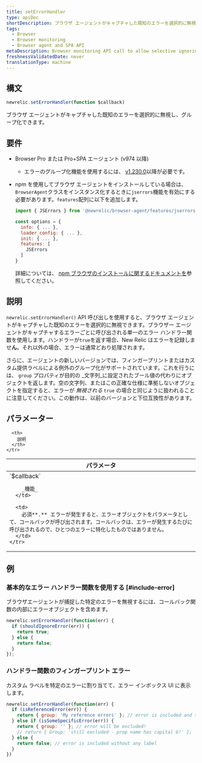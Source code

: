 ```yaml
---
title: setErrorHandler
type: apiDoc
shortDescription: ブラウザ エージェントがキャプチャした既知のエラーを選択的に無視し、グループ化できます。
tags:
  - Browser
  - Browser monitoring
  - Browser agent and SPA API
metaDescription: Browser monitoring API call to allow selective ignoring and grouping of known errors captured by the agent.
freshnessValidatedDate: never
translationType: machine
---
```


## 構文

```js
newrelic.setErrorHandler(function $callback)
```

ブラウザ エージェントがキャプチャした既知のエラーを選択的に無視し、グループ化できます。

## 要件

* Browser Pro または Pro+SPA エージェント (v974 以降)

  * エラーのグループ化機能を使用するには、 [v1.230.0](/docs/release-notes/new-relic-browser-release-notes/browser-agent-release-notes/browser-agent-v1.230.0)以降が必要です。

* npm を使用してブラウザ エージェントをインストールしている場合は、 `BrowserAgent`クラスをインスタンス化するときに`jserrors`機能を有効にする必要があります。`features`配列に以下を追加します。

  ```js
  import { JSErrors } from '@newrelic/browser-agent/features/jserrors';

  const options = {
    info: { ... },
    loader_config: { ... },
    init: { ... },
    features: [
      JSErrors
    ]
  }
  ```

  詳細については、 [npm ブラウザのインストールに関するドキュメントを](https://www.npmjs.com/package/@newrelic/browser-agent#new-relic-browser-agent)参照してください。

## 説明

`newrelic.setErrorHandler()` API 呼び出しを使用すると、ブラウザ エージェントがキャプチャした既知のエラーを選択的に無視できます。ブラウザー エージェントがキャプチャするエラーごとに呼び出される単一のエラー ハンドラー関数を使用します。ハンドラーが`true`を返す場合、New Relic はエラーを記録しませ**ん**。それ以外の場合、エラーは通常どおり処理されます。

さらに、エージェントの新しいバージョンでは、フィンガープリントまたはカスタム提供ラベルによる例外のグループ化がサポートされています。これを行うには、 `group` プロパティが目的の _文字列_に設定されたブール値の代わりにオブジェクトを返します。空の文字列、またはこの正確な仕様に準拠しないオブジェクトを指定すると、エラーが _無視される_ `true` の場合と同じように扱われることに注意してください。この動作は、以前のバージョンと下位互換性があります。

## パラメーター

<table>
  <thead>
    <tr>
      <th width="25%">
        パラメータ
      </th>

      <th>
        説明
      </th>
    </tr>
  </thead>

  <tbody>
    <tr>
      <td>
        `$callback`

        _機能_
      </td>

      <td>
        必須**.** エラーが発生すると、エラーオブジェクトをパラメータとして、コールバックが呼び出されます。コールバックは、エラーが発生するたびに呼び出されるので、ひとつのエラーに特化したものではありません。
      </td>
    </tr>
  </tbody>
</table>

## 例

### 基本的なエラー ハンドラー関数を使用する [#include-error]

ブラウザエージェントが捕捉した特定のエラーを無視するには、コールバック関数の内部にエラーオブジェクトを含めます。

```js
newrelic.setErrorHandler(function(err) {
  if (shouldIgnoreError(err)) {
    return true;
  } else {
    return false;
  }
});
```

### ハンドラー関数のフィンガープリント エラー

カスタム ラベルを特定のエラーに割り当てて、エラー インボックス UI に表示します。

```js
newrelic.setErrorHandler(function(err) {
  if (isReferenceError(err)) {
    return { group: 'My reference errors' }; // error is included and tagged under this label
  } else if (isSomeSpecificError(err)) {
    return { group: '' }; // error will be excluded!
    // return { Group: 'still excluded - prop name has capital G!' };
  } else {
    return false; // error is included without any label
  }
})
```